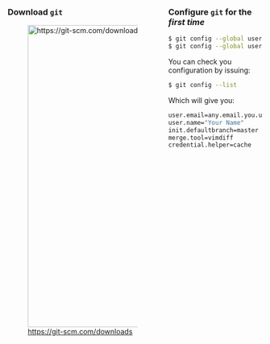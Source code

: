 :::: {.columns}

::: {.column}
### Download `git`

![[https://git-scm.com/downloads](https://git-scm.com/downloads)](fig/download-git.png){fig-align="left" height="600"}
:::

::: {.column}
### Configure `git` for the *first time*

```.bash
$ git config --global user.name "Your Name"
$ git config --global user.email any.email.you.use@mail.com
```

::: {.fragment}
You can check you configuration by issuing:

```.bash
$ git config --list
```
:::

::: {.fragment}
Which will give you:

```.bash
user.email=any.email.you.use@mail.com
user.name="Your Name"
init.defaultbranch=master
merge.tool=vimdiff
credential.helper=cache
```
:::
:::

::::
